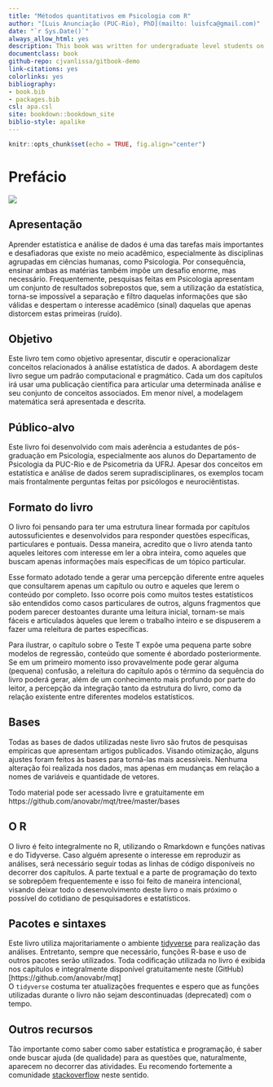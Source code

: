 ```yaml
--- 
title: "Métodos quantitativos em Psicologia com R"
author: "[Luis Anunciação (PUC-Rio), PhD](mailto: luisfca@gmail.com)"
date: "`r Sys.Date()`"
always_allow_html: yes
description: This book was written for undergraduate level students on Quantitative Methods at the Pontifical Catholic University of Rio de Janeiro (PUC-Rio). The primary goal of this book is to provide a short and to-the-point exposition on the essentials of statistics. To a lesser degree, the mathematical modeling of statistical questions will be addressed. I expect this book can also help students who enroll for laboratory-based statistics and anyone who wants to learn R.
documentclass: book
github-repo: cjvanlissa/gitbook-demo
link-citations: yes
colorlinks: yes
bibliography:
- book.bib
- packages.bib
csl: apa.csl
site: bookdown::bookdown_site
biblio-style: apalike
---
```


```r
knitr::opts_chunk$set(echo = TRUE, fig.align="center")
```


# Prefácio

![](./img/capa_jolie.png)


## Apresentação
  
Aprender estatística e análise de dados é uma das tarefas mais importantes e desafiadoras que existe no meio acadêmico, especialmente às disciplinas agrupadas em ciências humanas, como Psicologia. Por consequência, ensinar ambas as matérias também impõe um desafio enorme, mas necessário. Frequentemente, pesquisas feitas em Psicologia apresentam um conjunto de resultados sobrepostos que, sem a utilização da estatística, torna-se impossível a separação e filtro daquelas informações que são válidas e despertam o interesse acadêmico (sinal) daquelas que apenas distorcem estas primeiras (ruído).  

## Objetivo 

Este livro tem como objetivo apresentar, discutir e operacionalizar conceitos relacionados à análise estatística de dados. A abordagem deste livro segue um padrão computacional e pragmático. Cada um dos capítulos irá usar uma publicação científica para articular uma determinada análise e seu conjunto de conceitos associados. Em menor nível, a modelagem matemática será apresentada e descrita.

## Público-alvo

Este livro foi desenvolvido com mais aderência a estudantes de pós-graduação em Psicologia, especialmente aos alunos do Departamento de Psicologia da PUC-Rio e de Psicometria da UFRJ. Apesar dos conceitos em estatística e análise de dados serem supradisciplinares, os exemplos tocam mais frontalmente perguntas feitas por psicólogos e neurociêntistas.


## Formato do livro


O livro foi pensando para ter uma estrutura linear formada por capítulos autossuficientes e desenvolvidos para responder questões específicas, particulares e pontuais.  Dessa maneira, acredito que o livro atenda tanto aqueles leitores com interesse em ler a obra inteira, como aqueles que buscam apenas informações mais específicas de um tópico particular.

Esse formato adotado tende a gerar uma percepção diferente entre aqueles que consultarem apenas um capítulo ou outro e aqueles que lerem o conteúdo por completo. Isso ocorre pois como muitos testes estatísticos são entendidos como casos particulares de outros, alguns fragmentos que podem parecer destoantes durante uma leitura inicial, tornam-se mais fáceis e articulados àqueles que lerem o trabalho inteiro e se dispuserem a fazer uma releitura de partes específicas.  

Para ilustrar, o capítulo sobre o Teste T expõe uma pequena parte sobre modelos de regressão, conteúdo que somente é abordado posteriormente. Se em um primeiro momento isso provavelmente pode gerar alguma (pequena) confusão, a releitura do capítulo após o término da sequência do livro poderá gerar, além de um conhecimento mais profundo por parte do leitor, a percepção da integração tanto da estrutura do livro, como da relação existente entre diferentes modelos estatísticos. 



## Bases
Todas as bases de dados utilizadas neste livro são frutos de pesquisas empíricas que apresentam artigos publicados. Visando otimização, alguns ajustes foram feitos às bases para torná-las mais acessíveis. Nenhuma alteração foi realizada nos dados, mas apenas em mudanças em relação a nomes de variáveis e quantidade de vetores.

Todo material pode ser acessado livre e gratuitamente em https://github.com/anovabr/mqt/tree/master/bases 


## O R
O livro é feito integralmente no R, utilizando o Rmarkdown e funções nativas e do Tidyverse. Caso alguém apresente o interesse em reproduzir as análises, será necessário seguir todas as linhas de código disponíveis no decorrer dos capítulos.
A parte textual e a parte de programação do texto se sobrepõem frequentemente e isso foi feito de maneira intencional, visando deixar todo o desenvolvimento deste livro o mais próximo o possível do cotidiano de pesquisadores e estatísticos. 



## Pacotes e sintaxes

Este livro utiliza majoritariamente o ambiente [tidyverse](https://www.tidyverse.org/) para realização das análises. Entretanto, sempre que necessário, funções R-base e uso de outros pacotes serão utilizados. Toda codificação utilizada no livro é exibida nos capítulos e integralmente disponível gratuitamente neste (GitHub)[https://github.com/anovabr/mqt]   
O `tidyverse` costuma ter atualizações frequentes e espero que as funções utilizadas durante o livro não sejam descontinuadas (deprecated) com o tempo.

## Outros recursos

Tão importante como saber como saber estatística e programação, é saber onde buscar ajuda (de qualidade) para as questões que, naturalmente, aparecem no decorrer das atividades. Eu recomendo fortemente a comunidade [stackoverflow](https://stackoverflow.com/) neste sentido.
